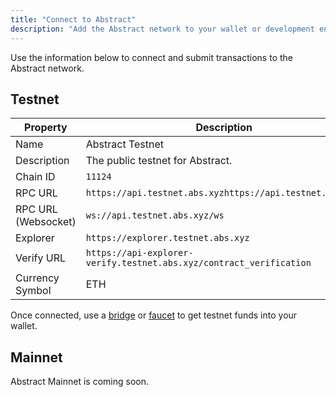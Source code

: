 ```yaml
---
title: "Connect to Abstract"
description: "Add the Abstract network to your wallet or development environment to get started."
---
```


Use the information below to connect and submit transactions to the Abstract network.

## Testnet

| Property            | Description                                                         |
| ------------------- | ------------------------------------------------------------------- |
| Name                | Abstract Testnet                                                    |
| Description         | The public testnet for Abstract.                                    |
| Chain ID            | `11124`                                                             |
| RPC URL             | `https://api.testnet.abs.xyzhttps://api.testnet.abs.xyz`            |
| RPC URL (Websocket) | `ws://api.testnet.abs.xyz/ws`                                       |
| Explorer            | `https://explorer.testnet.abs.xyz`                                  |
| Verify URL          | `https://api-explorer-verify.testnet.abs.xyz/contract_verification` |
| Currency Symbol     | ETH                                                                 |

Once connected, use a [bridge](/ecosystem/bridges) or 
[faucet](/ecosystem/faucets) to get testnet funds into your wallet.

## Mainnet

Abstract Mainnet is coming soon.
